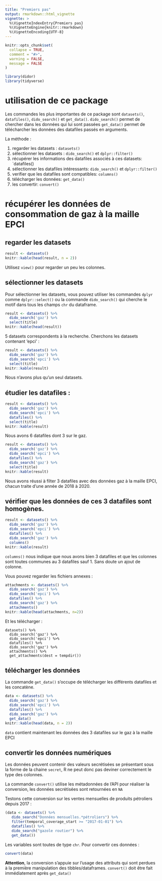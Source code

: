 ```yaml
---
title: "Premiers pas"
output: rmarkdown::html_vignette
vignette: >
  %\VignetteIndexEntry{Premiers pas}
  %\VignetteEngine{knitr::rmarkdown}
  %\VignetteEncoding{UTF-8}
---
```


```r
knitr::opts_chunk$set(
  collapse = TRUE,
  comment = "#>",
  warning = FALSE,
  message = FALSE
)
```

```r
library(didor)
library(tidyverse)
```

# utilisation de ce package

Les commandes les plus importantes de ce package sont `datasets()`,
`datafiles()`, `dido_search()` et `get_data()`. `dido_search()` permet de
chercher dans les données qui lui sont passées `get_data()` permet de
télécharcher les données des datafiles passés en arguments.

La méthode :

1. regarder les datasets : `datasets()`
1. sélectionner les datasets : `dido_search()` et `dplyr::filter()`
1. récupérer les informations des datafiles associés à ces datasets: `datafiles()
1. sélectionner les datafiles intéressants: `dido_search()` et `dplyr::filter()`
1. verifier que les datafiles sont compatibles: `columns()`
1. télécharger les données: `get_data()`
1. les convertir: `convert()`

# récupérer les données de consommation de gaz à la maille EPCI

## regarder les datasets

```r
result <- datasets()
knitr::kable(head(result, n = 2))
```

Utilisez `view()` pour regarder un peu les colonnes.

## sélectionner les datasets

Pour sélectionner les datasets, vous pouvez utiliser les commandes `dplyr` 
comme `dplyr::select()` ou la commande `dido_search()` qui cherche le motif
dans tous les champs `chr` du dataframe.

```r
result <- datasets() %>% 
  dido_search('gaz') %>% 
  select(title)
knitr::kable(head(result))
```

5 datasets correspondents à la recherche. Cherchons les datasets contenant 'epci' :

```r
result <- datasets() %>% 
  dido_search('gaz') %>% 
  dido_search('epci') %>%
  select(title)
knitr::kable(result)
```

Nous n'avons plus qu'un seul datasets.

## étudier les datafiles :


```r
result <- datasets() %>% 
  dido_search('gaz') %>% 
  dido_search('epci') %>%
  datafiles() %>% 
  select(title)
knitr::kable(result)
```

Nous avons 6 datafiles dont 3 sur le gaz. 

```r
result <- datasets() %>% 
  dido_search('gaz') %>% 
  dido_search('epci') %>%
  datafiles() %>% 
  dido_search('gaz') %>%
  select(title)
knitr::kable(result)
```

Nous avons réussi à filter 3 datafiles avec des données gaz à la maille EPCI, chacun traite d'une année de 2018 à 2020.

## vérifier que les données de ces 3 datafiles sont homogènes.

```r
result <- datasets() %>%
  dido_search('gaz') %>% 
  dido_search('epci') %>%
  datafiles() %>% 
  dido_search('gaz') %>%
  columns()
knitr::kable(result)
```

`columns()` nous indique que nous avons bien 3 datafiles et que les colonnes sont toutes communes au 3 datafiles sauf 1. Sans doute un ajout de colonne.

Vous pouvez regarder les fichiers annexes :

```r
attachments <- datasets() %>%
  dido_search('gaz') %>% 
  dido_search('epci') %>%
  datafiles() %>% 
  dido_search('gaz') %>%
  attachments()
knitr::kable(head(attachments, n=2))
```

Et les télécharger :

```
datasets() %>%
  dido_search('gaz') %>% 
  dido_search('epci') %>%
  datafiles() %>% 
  dido_search('gaz') %>%
  attachments() %>%
  get_attachments(dest = tempdir())
```

## télécharger les données

La commande `get_data()` s'occupe de télécharger les différents datafiles et les concatène.

```r
data <- datasets() %>%
  dido_search('gaz') %>% 
  dido_search('epci') %>%
  datafiles() %>% 
  dido_search('gaz') %>%
  get_data()
knitr::kable(head(data, n = 2))
```

`data` contient maintenant les données des 3 datafiles sur le gaz à la maille EPCI

## convertir les données numériques

Les données peuvent contenir des valeurs secrétisées se présentant sous la forme
de la chaine `secret`, R ne peut donc pas deviner correctement le type des colonnes.

La commande `convert()` utilise les métadonnées de l'API pour réaliser la
conversion, les données secrétisées sont retournées en `NA`

Testons cette conversion sur les ventes mensuelles de produits pétroliers depuis 2017 :

```r
(data <- datasets() %>%
   dido_search("Données mensuelles.*pétroliers") %>%
   filter(temporal_coverage_start >= "2017-01-01") %>%
   datafiles() %>%
   dido_search("gazole routier") %>%
   get_data())
```
Les variables sont toutes de type `chr`. Pour convertir ces données :

```r
convert(data)
```
**Attention**, la conversion s'appuie sur l'usage des attributs qui sont perdues à la première manipulation des tibbles/dataframes. `convert()` doit être fait immédiatement après `get_data()`
